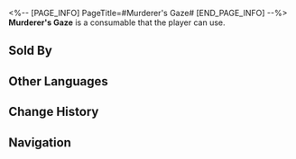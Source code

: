<%-- [PAGE_INFO]
PageTitle=#Murderer's Gaze#
[END_PAGE_INFO] --%>
{{Consumable Infobox
|id          = 408614
|image       = Item Murderer's Gaze.png
|type        = undefined
|rarity      = 3
|effect      = Upon use, ATK of all allies increases by 14% plus an extra 230 for the next battle.
|description = You vividly recall that fateful night: cowering in the cupboard, too terrified to make a sound. As the man who brutally murdered your parents turned his gaze toward you, the look in his eyes was etched into your memory.<br />Now, as you stand over his lifeless body, the jubilation of vengeance courses through your veins. Yet, as you wash up, a sense of terror engulfs you as you catch a glimpse of your own eyes in the mirror.
|effectType  = 
|effectType2 = 
|effectType3 = 
|recipe      = 
|source1     = [[Dreamscape Sales Store]]
|source2     = 
|source3     = 
}}
{{Description|''"A seasoned detective can discern a murderer merely by looking into their eyes, for the eyes of murderers bear a chilling resemblance."''}}
'''Murderer's Gaze''' is a consumable that the player can use.

==Sold By==
{{Shop Availability}}

==Other Languages==
{{Other Languages
|en   = Murderer's Gaze
|zhs  = 凶手的眼神
|zht  = 兇手的眼神
|ja   = 犯人の眼差し
|ko   = 범인의 눈빛
|es   = La mirada del asesino
|fr   = Regard du tueur
|ru   = Взгляд убийцы
|th   = Murderer's Gaze
|vi   = Ánh Mắt Hung Thủ
|de   = Mörderischer Blick
|id   = Murderer's Gaze
|pt   = Olhar do Assassino
}}

==Change History==
{{Change History|2.0}}

==Navigation==
{{Consumable Navbox}}